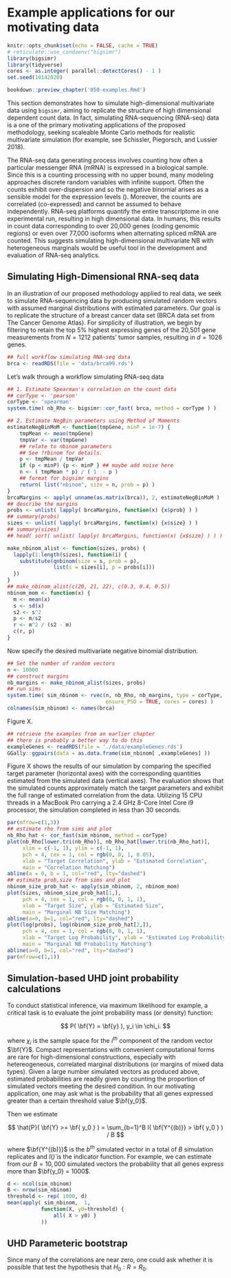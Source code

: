 # Example applications for our motivating data

```r
knitr::opts_chunk$set(echo = FALSE, cache = TRUE)
# reticulate::use_condaenv("bigsimr")
library(bigsimr)
library(tidyverse)
cores <- as.integer( parallel::detectCores() - 1 )
set.seed(10142020)
```

```r
bookdown::preview_chapter('050-examples.Rmd')
```

This section demonstrates how to simulate high-dimensional multivariate data using `bigsimr`, aiming to replicate the structure of high dimensional dependent count data.
In fact, simulating RNA-sequencing (RNA-seq) data is a one of the primary motivating applications of the proposed methodology, seeking scaleable Monte Carlo methods for realistic multivariate simulation (for example, see Schissler, Piegorsch, and Lussier 2018).

The RNA-seq data generating process involves counting how often a particular messenger RNA (mRNA) is expressed in a biological sample.
Since this is a counting processing with no upper bound, many modeling approaches discrete random variables with infinite support.
Often the counts exhibit over-dispersion and so the negative binomial arises as a sensible model for the expression levels (\emph{gene counts}).
Moreover, the counts are correlated (co-expressed) and cannot be assumed to behave independently.
RNA-seq platforms quantify the entire transcriptome in one experimental run, resulting in high dimensional data.
In humans, this results in count data corresponding to over 20,000 genes (coding genomic regions) or even over 77,000 isoforms when alternating spliced mRNA are counted.
	This suggests simulating high-dimensional multivariate NB with heterogeneous marginals would be useful tool in the development and evaluation of RNA-seq analytics.

## Simulating High-Dimensional RNA-seq data

In an illustration of our proposed methodology applied to real data, we seek to simulate RNA-sequencing data by producing simulated random vectors with assumed marginal distributions with estimated parameters.
Our goal is to replicate the structure of a breast cancer data set (BRCA data set from The Cancer Genome Atlas).
For simplicity of illustration, we begin by filtering to retain the top 5\% highest expressing genes of the 20,501 gene measurements from $N=1212$ patients' tumor samples, resulting in $d=1026$ genes.

<!--
All these genes exhibit over-dispersion and, so, we proceed to estimate the NB parameters $(r_i, p_i), i=1,\ldots,d$ to determine the target marginal PMFs $g_i(y_i)$ (via method of moments).
Notably, the $\hat{p}_i's$ are small --- ranging in $[3.934 \times 10^{-6} , 1.217 \times 10^{-2}]$.
To complete the simulation algorithm inputs, we estimate the Pearson correlation matrix $\bf{R_Y}$ and set that as the target correlation.
 -->

<!--
With the simulation targets specified, we proceed to simulate $N=10,000$ random vectors $\bf{Y}$ $=( Y_1,\ldots,Y_d)$ with target Pearson correlation $\bf{R_Y}$ and marginal PMFs $g_i(y_i)$ using a $\bf{T}$-Poisson hierarchy of Kind II.
Specifically, we first employ the \emph{direct Gaussian copula} approach to generate $N$ random vectors following a standard multivariate Gamma distribution $\bf{T}$ with shape parameters $r_i$ equal to the target $n_i$ and Pearson correlation matrix $\bf{R_T}$.
Care must be taken when setting the specifying $\bf{R}$ (refer to Equation \ref{gay.cop.pdf}) --- we employ Equation \ref{mix.poi.corr} to compute the scaling factors $c_{i,j}$ and adjust the underlying correlations to ultimately match the target $\bf{R_Y}$.
Notably, of the $525,825$ pairwise correlations from the $1026$ genes, no scale factor was less than $0.9907$, indicating the model can produce essentially the entire range of possible correlations.
Here we are satisfied with approximate matching of the specified Gamma correlation and set $\bf{R}$ = $\bf{R_T}$ in our Gaussian copula scheme ($\bf{R}$ indicating the specified multivariate Gaussian correlation matrix).
Finally, we generate the desired random vector $Y_i=N_i(t_i)$ by simulating Poisson counts with expected value $\mu_i=\lambda_i \times T_i$, for $i=1,\ldots,d$ (with $\lambda_i=\frac{(1-p_i)}{p_i}$) and repeat $N=10,000$ times.
-->

```r
## full workflow simulating RNA-seq data
brca <- readRDS(file = 'data/brca99.rds') 
```

Let's walk through a workflow simulating RNA-seq data

```r
## 1. Estimate Spearman's correlation on the count data
## corType <- 'pearson'
corType <- 'spearman'
system.time( nb_Rho <- bigsimr::cor_fast( brca, method = corType ) )
```

```r
## 2. Estimate NegBin parameters using Method of Moments
estimateNegBinMoM <- function(tmpGene, minP = 1e-7) {
    tmpMean <- mean(tmpGene)
    tmpVar <- var(tmpGene)
    ## relate to nbinom parameters
    ## See ?rbinom for details.
    p <- tmpMean / tmpVar
    if (p < minP) {p <- minP } ## maybe add noise here
    n <- ( tmpMean * p) / ( 1  - p )  
    ## format for bigsimr margins
    return( list("nbinom", size = n, prob = p) )
}
brcaMargins <- apply( unname(as.matrix(brca)), 2, estimateNegBinMoM )
## describe the margins
probs <- unlist( lapply( brcaMargins, function(x) {x$prob} ) )
## summary(probs)
sizes <- unlist( lapply( brcaMargins, function(x) {x$size} ) )
## summary(sizes)
## head( sort( unlist( lapply( brcaMargins, function(x) {x$size} ) ) ) )
```

```r
make_nbinom_alist <- function(sizes, probs) {
  lapply(1:length(sizes), function(i) {
    substitute(qnbinom(size = s, prob = p), 
               list(s = sizes[i], p = probs[i]))
  })
}
## make_nbinom_alist(c(20, 21, 22), c(0.3, 0.4, 0.5))
nbinom_mom <- function(x) {
  m <- mean(x)
  s <- sd(x)
  s2 <- s^2
  p <- m/s2
  r <- m^2 / (s2 - m)
  c(r, p)
}
```

Now specify the desired multivariate negative binomial distribution.

```r
## Set the number of random vectors
n <- 10000
## construct margins
nb_margins <- make_nbinom_alist(sizes, probs)
## run sims
system.time( sim_nbinom <- rvec(n, nb_Rho, nb_margins, type = corType,
                                ensure_PSD = TRUE, cores = cores) )
colnames(sim_nbinom) <- names(brca)
```

Figure X.

```r
## retrieve the examples from an earlier chapter
## there is probably a better way to do this
exampleGenes <- readRDS(file = './data/exampleGenes.rds') 
GGally::ggpairs(data = as.data.frame(sim_nbinom[ ,exampleGenes] ))
```

Figure X shows the results of our simulation by comparing the specified target parameter (horizontal axes) with the corresponding quantities estimated from the simulated data (vertical axes).
The evaluation shows that the simulated counts approximately match the target parameters and exhibit the full range of estimated correlation from the data.
Utilizing 15 CPU threads in a MacBook Pro carrying a 2.4 GHz 8-Core Intel Core i9 processor, the simulation completed in less than 30 seconds.

```r
par(mfrow=c(1,3))
## estimate rho from sims and plot
nb_Rho_hat <- cor_fast(sim_nbinom, method = corType)
plot(nb_Rho[lower.tri(nb_Rho)], nb_Rho_hat[lower.tri(nb_Rho_hat)],
     xlim = c(-1, 1), ylim = c(-1, 1),
     pch = 4, cex = 1, col = rgb(0, 0, 1, 0.05),
     xlab = "Target Correlation", ylab = "Estimated Correlation",
     main = "Correlation Matching")
abline(a = 0, b = 1, col="red", lty="dashed")
## estimate prob,size from sims and plot
nbinom_size_prob_hat <- apply(sim_nbinom, 2, nbinom_mom)
plot(sizes, nbinom_size_prob_hat[1,],
     pch = 4, cex = 1, col = rgb(0, 0, 1, 1),
     xlab = "Target Size", ylab = "Estimated Size",
     main = "Marginal NB Size Matching")
abline(a=0, b=1, col="red", lty="dashed")
plot(log(probs), log(nbinom_size_prob_hat[2,]),
     pch = 4, cex = 1, col = rgb(0, 0, 1, 1),
     xlab = "Target Log Probability", ylab = "Estimated Log Probability",
     main = "Marginal NB Probability Matching")
abline(a=0, b=1, col="red", lty="dashed")
par(mfrow=c(1,1))
```

## Simulation-based UHD joint probability calculations

To conduct statistical inference, via maximum likelihood for example, a critical task is to evaluate the joint probability mass (or density) function:

$$
P( \bf{Y} = \bf{y} ), y_i \in \chi_i.
$$

where $\chi_i$ is the sample space for the $i^{th}$ component of the random vector $\bf{Y}$.
Compact representations with convenient computational forms are rare for high-dimensional constructions, especially with hetereogeneous, correlated marginal distributions (or margins of mixed data types).
Given a large number simulated vectors as produced above, estimated probabilities are readily given by counting the proportion of simulated vectors meeting the desired condition.
In our motivating application, one may ask what is the probability that all genes expressed greater than a certain threshold value $\bf{y_0}$.

Then we estimate

$$
\hat{P}( \bf{Y} >= \bf{ y_0 } ) = \sum_{b=1}^B I( \bf{Y^{(b)}} > \bf{ y_0 } ) / B
$$

where $\bf{Y^{(b)}}$ is the $b^{th}$ simulated vector in a total of $B$ simulation replicates and $I(\dot)$ is the indicator function.
For example, we can estimate from our $B=10,000$ simulated vectors the probability that all genes express more than $\bf{y_0} = 1000$.

```r
d <- ncol(sim_nbinom)
B <- nrow(sim_nbinom)
threshold <- rep( 1000, d)
mean(apply( sim_nbinom,  1,
           function(X, y0=threshold) {
               all( X > y0) }
           ))
```

## UHD Parameteric bootstrap

Since many of the correlations are near zero, one could ask whether it is
possible that test the hypothesis that $H_0: R = R_0$.

```r

```

